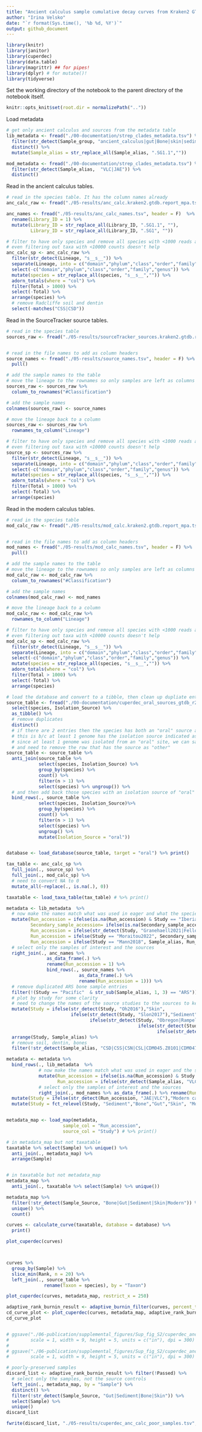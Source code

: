 ```yaml
---
title: "Ancient calculus sample cumulative decay curves from Kraken2 GTDB r202 database"
author: "Irina Velsko"
date: "`r format(Sys.time(), '%b %d, %Y')`"
output: github_document
---
```


```r
library(knitr)
library(janitor)
library(cuperdec)
library(data.table)
library(magrittr) ## for pipes!
library(dplyr) # for mutate()!
library(tidyverse)
```

Set the working directory of the notebook to the parent directory of the 
notebook itself.  

```r
knitr::opts_knit$set(root.dir = normalizePath(".."))
```


Load metadata
```r
# get only ancient calculus and sources from the metadata table
lib_metadata <- fread("./00-documentation/strep_clades_metadata.tsv") %>%
  filter(str_detect(Sample_group, "ancient_calculus|gut|Bone|skin|sediment")) %>%
  distinct() %>%
  mutate(Sample_alias = str_replace_all(Sample_alias, ".SG1.1",""))

mod_metadata <- fread("./00-documentation/strep_clades_metadata.tsv") %>%
  filter(str_detect(Sample_alias,  "VLC|JAE")) %>%
  distinct()


```

Read in the ancient calculus tables.
```r
# read in the species table. It has the column names already
anc_calc_raw <- fread("./05-results/anc_calc.kraken2.gtdb.report_mpa.tsv.gz") 

anc_names <- fread("./05-results/anc_calc_names.tsv", header = F)  %>%
  rename(Library_ID = 1) %>%
  mutate(Library_ID = str_replace_all(Library_ID, ".SG1.1", ""),
         Library_ID = str_replace_all(Library_ID, ".SG1", ""))

# filter to have only species and remove all species with <1000 reads assigned
# even filtering out taxa with <10000 counts doesn't help
anc_calc_sp <- anc_calc_raw %>% 
  filter(str_detect(Lineage, "s__s__")) %>%
  separate(Lineage, into = c("domain","phylum","class","order","family","genus","species"), sep = "\\|", extra = "merge") %>%
  select(-c("domain","phylum","class","order","family","genus")) %>%
  mutate(species = str_replace_all(species, "s__s__","")) %>%
  adorn_totals(where = "col") %>%
  filter(Total > 1000) %>%
  select(-Total) %>%
  arrange(species) %>%
  # remove Radcliffe soil and dentin
  select(-matches("CSS|CSD"))

```

Read in the SourceTracker source tables.
```r
# read in the species table
sources_raw <- fread("./05-results/sourceTracker_sources.kraken2.gtdb.report_mpa.tsv") 


# read in the file names to add as column headers
source_names <- fread("./05-results/source_names.tsv", header = F) %>%
  pull()

# add the sample names to the table
# move the lineage to the rownames so only samples are left as columns
sources_raw <- sources_raw %>%
  column_to_rownames("#Classification")

# add the sample names
colnames(sources_raw) <- source_names

# move the lineage back to a column
sources_raw <- sources_raw %>%
  rownames_to_column("Lineage")

# filter to have only species and remove all species with <1000 reads assigned
# even filtering out taxa with <10000 counts doesn't help
source_sp <- sources_raw %>% 
  filter(str_detect(Lineage, "s__s__")) %>%
  separate(Lineage, into = c("domain","phylum","class","order","family","genus","species"), sep = "\\|", extra = "merge") %>%
  select(-c("domain","phylum","class","order","family","genus")) %>%
  mutate(species = str_replace_all(species, "s__s__","")) %>%
  adorn_totals(where = "col") %>%
  filter(Total > 1000) %>%
  select(-Total) %>%
  arrange(species)

```

Read in the modern calculus tables.
```r
# read in the species table
mod_calc_raw <- fread("./05-results/mod_calc.kraken2.gtdb.report_mpa.tsv") 


# read in the file names to add as column headers
mod_names <- fread("./05-results/mod_calc_names.tsv", header = F) %>%
  pull()

# add the sample names to the table
# move the lineage to the rownames so only samples are left as columns
mod_calc_raw <- mod_calc_raw %>%
  column_to_rownames("#Classification")

# add the sample names
colnames(mod_calc_raw) <- mod_names

# move the lineage back to a column
mod_calc_raw <- mod_calc_raw %>%
  rownames_to_column("Lineage")

# filter to have only species and remove all species with <1000 reads assigned
# even filtering out taxa with <10000 counts doesn't help
mod_calc_sp <- mod_calc_raw %>% 
  filter(str_detect(Lineage, "s__s__")) %>%
  separate(Lineage, into = c("domain","phylum","class","order","family","genus","species"), sep = "\\|", extra = "merge") %>%
  select(-c("domain","phylum","class","order","family","genus")) %>%
  mutate(species = str_replace_all(species, "s__s__","")) %>%
  adorn_totals(where = "col") %>%
  filter(Total > 1000) %>%
  select(-Total) %>%
  arrange(species)

```

```r
# load the database and convert to a tibble, then clean up dupliate entries
source_table <- fread("./00-documentation/cuperdec_oral_sources_gtdb_r202.tsv") %>%
  select(species, Isolation_Source) %>%
  as_tibble() %>%
  # remove duplicates
  distinct()
  # if there are 2 entries then the species has both an "oral" source and an "other" source
  # this is b/c at least 1 genome has the isolation source indicated as "oral" in NCBI
  # since at least 1 genome was isolated from an "oral" site, we can say it's oral
  # and need to remove the row that has the source as "other"
source_table <- source_table %>%
  anti_join(source_table %>%
            select(species, Isolation_Source) %>% 
            group_by(species) %>% 
            count() %>% 
            filter(n > 1) %>% 
            select(species) %>% ungroup()) %>%
  # and then add back those species with an isolation source of "oral"
  bind_rows(., source_table %>%
            select(species, Isolation_Source)%>% 
            group_by(species) %>% 
            count() %>% 
            filter(n > 1) %>% 
            select(species) %>% 
            ungroup() %>%
            mutate(Isolation_Source = "oral"))


database <- load_database(source_table, target = "oral") %>% print()

```


```r

tax_table <- anc_calc_sp %>%
  full_join(., source_sp) %>%
  full_join(., mod_calc_sp) %>%
  # need to convert NA to 0
  mutate_all(~replace(., is.na(.), 0))

taxatable <- load_taxa_table(tax_table) # %>% print()

```

```r
metadata <- lib_metadata  %>%
  # now make the names match what was used in eager and what the species tables now have
  mutate(Run_accession = ifelse(is.na(Run_accession) & Study == "Iberian", Sample_alias, Run_accession),
         Secondary_sample_accession= ifelse(is.na(Secondary_sample_accession) & Study == "Iberian", Sample_alias, Secondary_sample_accession),
         Run_accession = ifelse(str_detect(Study, "Granehaell2021|FellowsYates2021|Pacific|Velsko2018|Velsko2022|Fagernaes2022|Jacobson2020|Iberian|Neukamm2020|Warinner2014"), Sample_alias, Run_accession),
         Run_accession = ifelse(Study == "Moraitou2022", Secondary_sample_accession, Run_accession),
         Run_accession = ifelse(Study == "Mann2018", Sample_alias, Run_accession)) %>%
  # select only the samples of interest and the sources
  right_join(., anc_names %>% 
               as_data_frame(.) %>% 
               rename(Run_accession = 1) %>% 
               bind_rows(., source_names %>% 
                           as_data_frame(.) %>% 
                           rename(Run_accession = 1))) %>%
  # remove duplicated ARS bone sample entries
  filter(!(Study == "Pacific"  & str_sub(Sample_alias, 1, 3) == "ARS")) %>%
  # plot by study for some clarity
  # need to change the names of the source studies to the sources to keep consistent with other figures
  mutate(Study = ifelse(str_detect(Study, "Oh2016"),"Skin",
                        ifelse(str_detect(Study, "Slon2017"),"Sediment",
                               ifelse(str_detect(Study, "Obregon|Rampelli"),"Gut",
                                                 ifelse(str_detect(Study, "HMP|Sankaranarayanan2015"),"Gut",
                                                        ifelse(str_detect(Sample_alias, "ARS"),"Bone", Study)))))) %>%
  arrange(Study, Sample_alias) %>%
  # remove soil, dentin, bones
  filter(!str_detect(Sample_alias, "CSD|CSS|CSN|CSL|CDM045.Z0101|CDM047.Z0101|CDM053.J0101|CDM054.A0101"))

metadata <- metadata %>%
  bind_rows(., lib_metadata  %>%
            # now make the names match what was used in eager and the species tables now have
            mutate(Run_accession = ifelse(is.na(Run_accession) & Study == "Iberian", Sample_alias, Run_accession),
                   Run_accession = ifelse(str_detect(Sample_alias, "VLC|JAE"),Sample_alias, Run_accession)) %>%
            # select only the samples of interest and the sources
            right_join(., mod_names %>% as_data_frame(.) %>% rename(Run_accession = 1))) %>%
  mutate(Study = ifelse(str_detect(Run_accession, "JAE|VLC"),"Modern calculus",Study))%>%
  mutate(Study = fct_relevel(Study, "Sediment","Bone","Gut","Skin", "Modern calculus"))


metadata_map <- load_map(metadata,
                     sample_col = "Run_accession",
                     source_col = "Study") # %>% print()

```

```r
# in metadata_map but not taxatable
taxatable %>% select(Sample) %>% unique() %>%
  anti_join(., metadata_map) %>%
  arrange(Sample)


# in taxatable but not metadata_map
metadata_map %>%
  anti_join(., taxatable %>% select(Sample) %>% unique())

metadata_map %>%
  filter(!str_detect(Sample_Source, "Bone|Gut|Sediment|Skin|Modern")) %>%
  unique() %>%
  count()

```


```r
curves <- calculate_curve(taxatable, database = database) %>%
  print()

plot_cuperdec(curves)



curves %>%
  group_by(Sample) %>%
  slice_min(Rank, n = 20) %>%
  left_join(., source_table %>%
              rename(Taxon = species), by = "Taxon")

```


```r
plot_cuperdec(curves, metadata_map, restrict_x = 250)

```

```r

adaptive_rank_burnin_result <- adaptive_burnin_filter(curves, percent_threshold = 40) 
cd_curve_plot <- plot_cuperdec(curves, metadata_map, adaptive_rank_burnin_result, restrict_x = 250)
cd_curve_plot


# ggsave("./06-publication/supplemental_figures/Sup_fig_S2/cuperdec_anc_calc.png", plot = cd_curve_plot, device = "png",
#        scale = 1, width = 9, height = 5, units = c("in"), dpi = 300)
# 
# ggsave("./06-publication/supplemental_figures/Sup_fig_S2/cuperdec_anc_calc.pdf", plot = cd_curve_plot, device = "pdf",
#        scale = 1, width = 9, height = 5, units = c("in"), dpi = 300)

```

```r
# poorly-preserved samples
discard_list <- adaptive_rank_burnin_result %>% filter(!Passed) %>%
  # select only the samples, not the source controls
  left_join(., metadata_map, by = "Sample") %>%
  distinct() %>%
  filter(!str_detect(Sample_Source, "Gut|Sediment|Bone|Skin")) %>%
  select(Sample) %>%
  unique()
discard_list

fwrite(discard_list, "./05-results/cuperdec_anc_calc_poor_samples.tsv", sep = "\t", quote = F)

```



